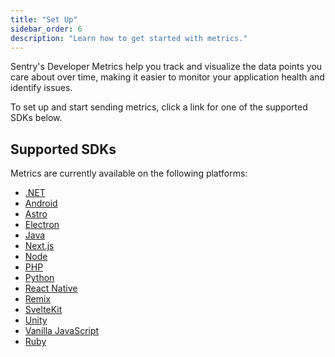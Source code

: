 ```yaml
---
title: "Set Up"
sidebar_order: 6
description: "Learn how to get started with metrics."
---
```


<Include name="feature-stage-alpha-metrics.mdx" />

Sentry's Developer Metrics help you track and visualize the data points you care about over time, making it easier to monitor your application health and identify issues.

To set up and start sending metrics, click a link for one of the supported SDKs below.

## Supported SDKs

Metrics are currently available on the following platforms:


- [.NET](/platforms/dotnet/metrics/)
- [Android](/platforms/android/metrics/)
- [Astro](/platforms/javascript/guides/astro/metrics/)
- [Electron](/platforms/javascript/guides/electron/metrics/)
- [Java](/platforms/java/metrics/)
- [Next.js](/platforms/javascript/guides/nextjs/metrics/)
- [Node](/platforms/node/metrics/)
- [PHP](/platforms/php/metrics/)
- [Python](/platforms/python/metrics/)
- [React Native](/platforms/react-native/metrics/)
- [Remix](/platforms/javascript/guides/remix/metrics/)
- [SvelteKit](/platforms/javascript/guides/sveltekit/metrics/)
- [Unity](/platforms/unity/metrics/)
- [Vanilla JavaScript](/platforms/javascript/metrics/)
- [Ruby](/platforms/ruby/metrics/)
